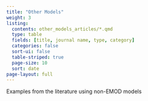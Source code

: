 ```yaml
---
title: "Other Models"
weight: 3
listing:
  contents: other_models_articles/*.qmd
  type: table
  fields: [title, journal name, type, category]
  categories: false
  sort-ui: false
  table-striped: true
  page-size: 10
  sort: date
page-layout: full
---
```


Examples from the literature using non-EMOD models